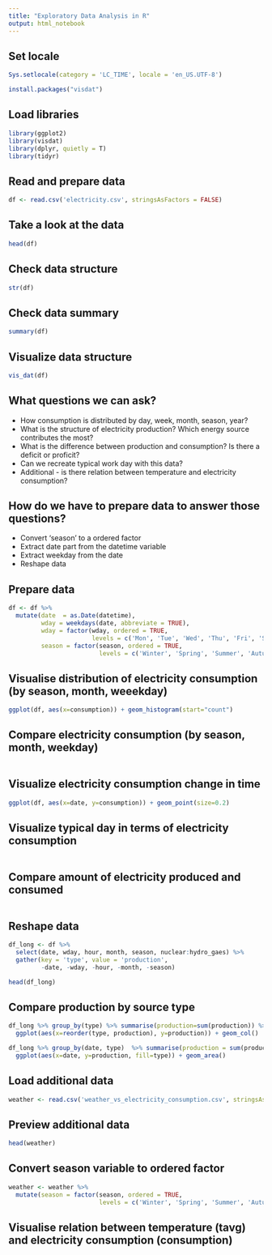```yaml
---
title: "Exploratory Data Analysis in R"
output: html_notebook
---
```


## Set locale

```r
Sys.setlocale(category = 'LC_TIME', locale = 'en_US.UTF-8')
```

```r
install.packages("visdat")
```

## Load libraries

```r
library(ggplot2)
library(visdat)
library(dplyr, quietly = T)
library(tidyr)
```


## Read and prepare data

```r
df <- read.csv('electricity.csv', stringsAsFactors = FALSE)
```


## Take a look at the data

```r
head(df)
```


## Check data structure

```r
str(df)
```


## Check data summary

```r
summary(df)
```


## Visualize data structure

```r
vis_dat(df)
```


## What questions we can ask?

- How consumption is distributed by day, week, month, season, year?
- What is the structure of electricity production? Which energy source contributes the most?
- What is the difference between production and consumption? Is there a deficit or proficit?
- Can we recreate typical work day with this data?
- Additional - is there relation between temperature and electricity consumption?

## How do we have to prepare data to answer those questions?

- Convert 'season' to a ordered factor
- Extract date part from the datetime variable
- Extract weekday from the date
- Reshape data

## Prepare data

```r
df <- df %>% 
  mutate(date  = as.Date(datetime),
         wday = weekdays(date, abbreviate = TRUE),
         wday = factor(wday, ordered = TRUE, 
                       levels = c('Mon', 'Tue', 'Wed', 'Thu', 'Fri', 'Sat', 'Sun')),
         season = factor(season, ordered = TRUE,
                         levels = c('Winter', 'Spring', 'Summer', 'Autumn')))
```



## Visualise distribution of electricity consumption (by season, month, weeekday)

```r
ggplot(df, aes(x=consumption)) + geom_histogram(start="count")
```


## Compare electricity consumption (by season, month, weekday)

```r

```

## Visualize electricity consumption change in time

```r
ggplot(df, aes(x=date, y=consumption)) + geom_point(size=0.2)
```

## Visualize typical day in terms of electricity consumption

```r

```


## Compare amount of electricity produced and consumed

```r

```



## Reshape data

```r
df_long <- df %>% 
  select(date, wday, hour, month, season, nuclear:hydro_gaes) %>% 
  gather(key = 'type', value = 'production', 
         -date, -wday, -hour, -month, -season)
```

```r
head(df_long)
```

## Compare production by source type

```r
df_long %>% group_by(type) %>% summarise(production=sum(production)) %>% 
  ggplot(aes(x=reorder(type, production), y=production)) + geom_col()
```

```r
df_long %>% group_by(date, type)  %>% summarise(production = sum(production)) %>%
  ggplot(aes(x=date, y=production, fill=type)) + geom_area()
```


## Load additional data

```r
weather <- read.csv('weather_vs_electricity_consumption.csv', stringsAsFactors = FALSE)
```

## Preview additional data

```r
head(weather)
```

## Convert season variable to ordered factor

```r
weather <- weather %>% 
  mutate(season = factor(season, ordered = TRUE,
                         levels = c('Winter', 'Spring', 'Summer', 'Autumn')))
```

## Visualise relation between temperature (tavg) and electricity consumption (consumption)

```r

```

